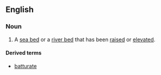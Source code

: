 ==English==

===Noun===
{{en-noun}}

# A [[sea bed]] or a [[river bed]] that has been [[raised]] or [[elevated]].

====Derived terms====
*[[batturate]]